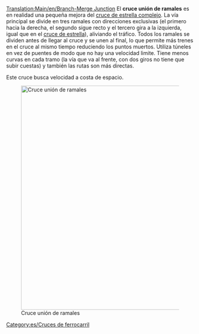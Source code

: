 [[Translation:Main/en/Branch-Merge Junction]]
{{en/-}}{{es/Menú de Cruces}}
El '''cruce unión de ramales''' es en realidad una pequeña mejora del [[Main/es/Cruce de estrella complejo|cruce de estrella complejo]]. La vía principal se divide en tres ramales con direcciones exclusivas (el primero hacia la derecha, el segundo sigue recto y el tercero gira a la izquierda, igual que en el [[Main/es/Cruce de estrella|cruce de estrella]]), aliviando el tráfico. Todos los ramales se dividen antes de llegar al cruce y se unen al final, lo que permite más trenes en el cruce al mismo tiempo reduciendo los puntos muertos. Utiliza túneles en vez de puentes de modo que no hay una velocidad limite. Tiene menos curvas en cada tramo (la vía que va al frente, con dos giros no tiene que subir cuestas) y también las rutas son más directas. 

Este cruce busca velocidad a costa de espacio.

[[File:en/Branch-Merge Junction.png|none|thumb|600px|Cruce unión de ramales]]

{{Template:Criterios sobre cruces/Es|Caro|4|1|0|1|1|1|0|1|0|0|0||Los trenes averiados solo afectan a una vía.|
*Puede admitir una gran cantidad de trenes al mismo tiempo.
*Curvas muy cerradas, lo que puede afectar a la velocidad.
*Área: 19 x 19
}}

[[Category:es/Cruces de ferrocarril]]
